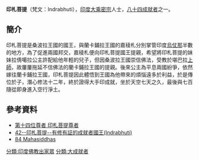 '''印札菩提'''（梵文：Indrabhuti），[[印度|印度]][[大乘|大乘]][[密宗|密宗]]人士，[[八十四大成就者|八十四成就者]]之一。
==簡介==
印札菩提是桑波拉王國的國王，與蘭卡鋪拉王國的嘉稜札分別掌管印度[[烏仗那|烏仗那]]半數的地方，為了促進兩國邦交，嘉稜札便向印札菩提國王提親，希望將印札菩提的妹妹拉倩噶拉公主許配給他年輕的兒子，但因桑波拉王國崇信佛法，受教於堪巴拉[[上師|上師]]，故屢屢拖延不信佛法的蘭卡鋪拉王國的提親。後來公主為平息兩國紛爭，依然嫁往蘭卡鋪拉王國，印札菩提因此體悟到王國為他帶來的煩惱遠多於利益，於是傳位於子，潛心修法十二年，終於證得大手印成就，坐於天空七天之久，最後與七百隨從即身進入空行淨土。

==參考資料==
{{reflist}}
*[http://www.lopon.org.tw/teachings/page2_1.aspx?cid=100&lid=101&id=4611 第十四位尊者 印札菩提尊者] {{Wayback|url=http://www.lopon.org.tw/teachings/page2_1.aspx?cid=100&lid=101&id=4611 |date=20200930002446 }}
*[https://web.archive.org/web/20140903130436/http://www.karmapa-news.com/page3_8_42.php 42--印札菩提--有修有証的成就者國王(Indrabhuti)]
*[http://www.tsemrinpoche.com/tsem-tulku-rinpoche/buddhas-dharma/vajradhara-and-84-mahasiddhas.html 84 Mahasiddhas]{{Wayback|url=http://www.tsemrinpoche.com/tsem-tulku-rinpoche/buddhas-dharma/vajradhara-and-84-mahasiddhas.html |date=20140905044317 }}
{{84Buddhist}}
[[分類:印度佛教出家眾|分類:印度佛教出家眾]]
[[分類:大成就者|分類:大成就者]]